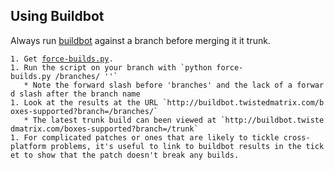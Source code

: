 == Using Buildbot ==

Always run [http://buildbot.twistedmatrix.com buildbot] against a branch before merging it it trunk. 

 1. Get [http://bazaar.launchpad.net/~twisted-dev/twisted-trac-integration/trunk/view/head:/tools/force-builds.py force-builds.py].
 1. Run the script on your branch with `python force-builds.py /branches/<branch name> '<Comment>'`
    * Note the forward slash before 'branches' and the lack of a forward slash after the branch name
 1. Look at the results at the URL `http://buildbot.twistedmatrix.com/boxes-supported?branch=/branches/<branch name>`
    * The latest trunk build can been viewed at `http://buildbot.twistedmatrix.com/boxes-supported?branch=/trunk`
 1. For complicated patches or ones that are likely to tickle cross-platform problems, it's useful to link to buildbot results in the ticket to show that the patch doesn't break any builds.